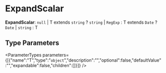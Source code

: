 
# ExpandScalar

 **ExpandScalar**: `null` \| T extends `string` ? `string` \| `RegExp` : T extends `Date` ? `Date` \| `string` : T

## Type Parameters

<ParameterTypes parameters={[{"name":"T","type":"`object`","description":"","optional":false,"defaultValue":"","expandable":false,"children":[]}]} />
